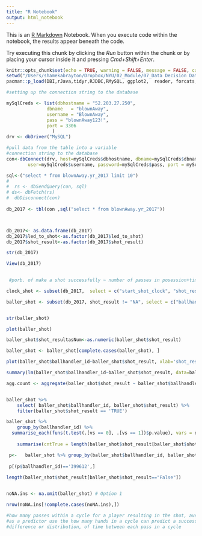 ```yaml
---
title: "R Notebook"
output: html_notebook
---
```


This is an [R Markdown](http://rmarkdown.rstudio.com) Notebook. When you execute code within the notebook, the results appear beneath the code. 

Try executing this chunk by clicking the *Run* button within the chunk or by placing your cursor inside it and pressing *Cmd+Shift+Enter*. 

```r
knitr::opts_chunk$set(echo = TRUE, warning = FALSE, message = FALSE, cache = TRUE)
setwd("/Users/shamekabrayton/Dropbox/NYU/02_Module/07_Data Decision Data Making/Exam")
pacman::p_load(DBI,rJava,tidyr,RJDBC,RMySQL, ggplot2,  reader, forcats, DT, broom, tidyverse, shiny, dplyr,dbplyr,stringr, sjPlot, sjmisc, questionr, stargazer, rio, ggeffects, FSelector)
```



```r
#setting up the connection string to the database

mySqlCreds <- list(dbhostname = "52.203.27.250",
               dbname   = "blownAway",
               username = "BlownAway",
               pass = "blownAway123!",
               port = 3306
                 )
drv <- dbDriver("MySQL")

```


```r
#pull data from the table into a variable 
#connection string to the database
con<-dbConnect(drv, host=mySqlCreds$dbhostname, dbname=mySqlCreds$dbname, 
        user=mySqlCreds$username, password=mySqlCreds$pass, port = mySqlCreds$port)

sql<-("select * from blownAway.yr_2017 limit 10")
# 
#  rs <- dbSendQuery(con, sql)
# ds<- dbFetch(rs)
#  dbDisconnect(con)
 
db_2017 <- tbl(con ,sql("select * from blownAway.yr_2017"))



db_2017<- as.data.frame(db_2017)
db_2017$led_to_shot<-as.factor(db_2017$led_to_shot)
db_2017$shot_result<-as.factor(db_2017$shot_result)

str(db_2017) 

View(db_2017)
 


```

```r
 #porb. of make a shot successfully ~ number of passes in posession+time on clock+distance from basket

clock_shot <- subset(db_2017,  select = c("start_shot_clock", "shot_result"))

baller_shot <- subset(db_2017, shot_result != "NA", select = c("ballhandler_id", "shot_result"))


str(baller_shot)

plot(baller_shot)

baller_shot$shot_resultasNum<-as.numeric(baller_shot$shot_result)

baller_shot <- baller_shot[complete.cases(baller_shot), ]

plot(baller_shot$ballhandler_id~baller_shot$shot_result, xlab='shot_result', ylab='baller_shot', main='Boxplots of Age by Race')

summary(lm(baller_shot$ballhandler_id~baller_shot$shot_result, data=baller_shot))

agg.count <- aggregate(baller_shot$shot_result ~ baller_shot$ballhandler_id, baller_shot, FUN="length")


baller_shot %>% 
    select( baller_shot$ballhandler_id, baller_shot$shot_result) %>%
    filter(baller_shot$shot_result == 'TRUE')

baller_shot %>% 
    group_by(ballhandler_id) %>%
  summarise_each(funs(t.test(.[vs == 0], .[vs == 1])$p.value), vars = disp:qsec)
  
    summarise(cntTrue = length(baller_shot$shot_result[baller_shot$shot_result=="True"]))

 p<-   baller_shot %>% group_by(baller_shot$ballhandler_id, baller_shot$shot_result) %>% mutate(count = n())
 
 p[(p$ballhandler_id)=='399612',]
    
length(baller_shot$shot_result[baller_shot$shot_result=="False"])


noNA.ins <- na.omit(baller_shot) # Option 1 

nrow(noNA.ins[!complete.cases(noNA.ins),])

#how many passes within a cycle for a player resulting in the shot, average?
#as a predictor use the how many hands in a cycle can predict a successful shot
#difference or distribution, of time between each pass in a cycle


```

